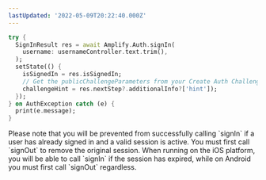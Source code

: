 ```yaml
---
lastUpdated: '2022-05-09T20:22:40.000Z'
---
```

```dart
try {
  SignInResult res = await Amplify.Auth.signIn(
    username: usernameController.text.trim(),
  );
  setState(() {
    isSignedIn = res.isSignedIn;
    // Get the publicChallengeParameters from your Create Auth Challenge Lambda
    challengeHint = res.nextStep?.additionalInfo?['hint']);
  });
} on AuthException catch (e) {
  print(e.message);
}
```

<Callout>
  Please note that you will be prevented from successfully calling `signIn` if a
  user has already signed in and a valid session is active. You must first call
  `signOut` to remove the original session. When running on the iOS platform,
  you will be able to call `signIn` if the session has expired, while on Android
  you must first call `signOut` regardless.
</Callout>
